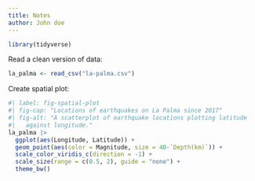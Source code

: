 ```yaml
---
title: Notes
author: John doe
---
```


```r
library(tidyverse)
```


Read a clean version of data:

```r
la_palma <- read_csv("la-palma.csv")
```

Create spatial plot:

```r
#| label: fig-spatial-plot
#| fig-cap: "Locations of earthquakes on La Palma since 2017"
#| fig-alt: "A scatterplot of earthquake locations plotting latitude
#|   against longitude."
la_palma |> 
  ggplot(aes(Longitude, Latitude)) +
  geom_point(aes(color = Magnitude, size = 40-`Depth(km)`)) +
  scale_color_viridis_c(direction = -1) + 
  scale_size(range = c(0.5, 2), guide = "none") +
  theme_bw()
```

